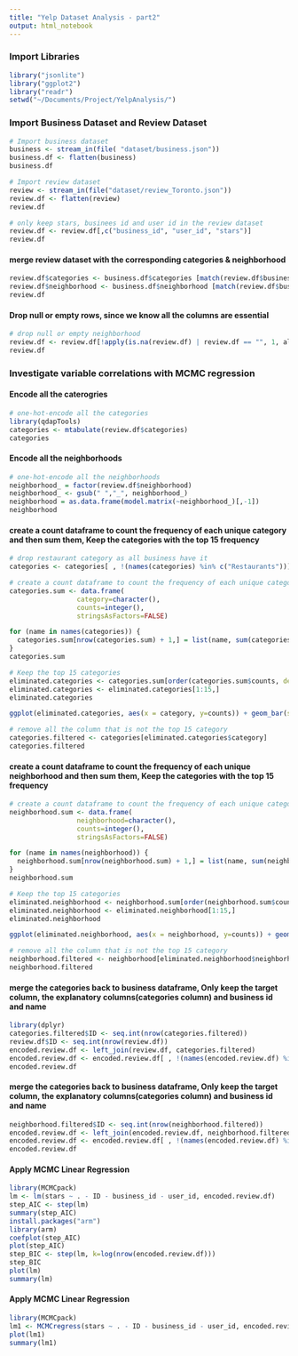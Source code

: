 ```yaml
---
title: "Yelp Dataset Analysis - part2"
output: html_notebook
---
```


### Import Libraries
```r
library("jsonlite")
library("ggplot2")
library("readr")
setwd("~/Documents/Project/YelpAnalysis/")
```

### Import Business Dataset and Review Dataset
```r
# Import business dataset
business <- stream_in(file( "dataset/business.json"))
business.df <- flatten(business)
business.df

# Import review dataset
review <- stream_in(file("dataset/review_Toronto.json"))
review.df <- flatten(review)
review.df

# only keep stars, businees id and user id in the review dataset
review.df <- review.df[,c("business_id", "user_id", "stars")]
review.df
```

#### merge review dataset with the corresponding categories & neighborhood
```r
review.df$categories <- business.df$categories [match(review.df$business_id, business.df$business_id)]
review.df$neighborhood <- business.df$neighborhood [match(review.df$business_id, business.df$business_id)]
review.df
```

#### Drop null or empty rows, since we know all the columns are essential
```r
# drop null or empty neighborhood
review.df <- review.df[!apply(is.na(review.df) | review.df == "", 1, all),]
review.df
```

### Investigate variable correlations with MCMC regression

#### Encode all the caterogries
```r
# one-hot-encode all the categories
library(qdapTools)
categories <- mtabulate(review.df$categories)
categories
```

#### Encode all the neighborhoods
```r
# one-hot-encode all the neighborhoods
neighborhood_ = factor(review.df$neighborhood) 
neighborhood_ <- gsub(" ","_", neighborhood_)
neighborhood = as.data.frame(model.matrix(~neighborhood_)[,-1])
neighborhood
```

#### create a count dataframe to count the frequency of each unique category and then sum them, Keep the categories with the  top 15 frequency
```r
# drop restaurant category as all business have it
categories <- categories[ , !(names(categories) %in% c("Restaurants"))]

# create a count dataframe to count the frequency of each unique category and then sum them
categories.sum <- data.frame(
                 category=character(),
                 counts=integer(),
                 stringsAsFactors=FALSE)

for (name in names(categories)) {
  categories.sum[nrow(categories.sum) + 1,] = list(name, sum(categories[name]))
}
categories.sum

# Keep the top 15 categories
eliminated.categories <- categories.sum[order(categories.sum$counts, decreasing = TRUE),]
eliminated.categories <- eliminated.categories[1:15,]
eliminated.categories

ggplot(eliminated.categories, aes(x = category, y=counts)) + geom_bar(stat="identity") + theme(axis.text.x = element_text(angle = 90, hjust = 1)) + xlab("Top 15 most frequent categories")

# remove all the column that is not the top 15 category
categories.filtered <- categories[eliminated.categories$category]
categories.filtered
```

#### create a count dataframe to count the frequency of each unique neighborhood and then sum them, Keep the categories with the  top 15 frequency
```r
# create a count dataframe to count the frequency of each unique category and then sum them
neighborhood.sum <- data.frame(
                 neighborhood=character(),
                 counts=integer(),
                 stringsAsFactors=FALSE)

for (name in names(neighborhood)) {
  neighborhood.sum[nrow(neighborhood.sum) + 1,] = list(name, sum(neighborhood[name]))
}
neighborhood.sum

# Keep the top 15 categories
eliminated.neighborhood <- neighborhood.sum[order(neighborhood.sum$counts, decreasing = TRUE),]
eliminated.neighborhood <- eliminated.neighborhood[1:15,]
eliminated.neighborhood

ggplot(eliminated.neighborhood, aes(x = neighborhood, y=counts)) + geom_bar(stat="identity") + theme(axis.text.x = element_text(angle = 90, hjust = 1)) + xlab("Top 15 most frequent neighbors")

# remove all the column that is not the top 15 category
neighborhood.filtered <- neighborhood[eliminated.neighborhood$neighborhood]
neighborhood.filtered
```

#### merge the categories back to business dataframe, Only keep the target column, the explanatory columns(categories column) and business id and name
```r
library(dplyr)
categories.filtered$ID <- seq.int(nrow(categories.filtered))
review.df$ID <- seq.int(nrow(review.df))
encoded.review.df <- left_join(review.df, categories.filtered)
encoded.review.df <- encoded.review.df[ , !(names(encoded.review.df) %in% c("categories"))]
encoded.review.df
```

#### merge the categories back to business dataframe, Only keep the target column, the explanatory columns(categories column) and business id and name
```r
neighborhood.filtered$ID <- seq.int(nrow(neighborhood.filtered))
encoded.review.df <- left_join(encoded.review.df, neighborhood.filtered)
encoded.review.df <- encoded.review.df[ , !(names(encoded.review.df) %in% c("neighborhood"))]
encoded.review.df
```

#### Apply MCMC Linear Regression
```r
library(MCMCpack)
lm <- lm(stars ~ . - ID - business_id - user_id, encoded.review.df)
step_AIC <- step(lm)
summary(step_AIC)
install.packages("arm")
library(arm)
coefplot(step_AIC)
plot(step_AIC)
step_BIC <- step(lm, k=log(nrow(encoded.review.df)))
step_BIC
plot(lm)
summary(lm)
```
#### Apply MCMC Linear Regression
```r
library(MCMCpack)
lm1 <- MCMCregress(stars ~ . - ID - business_id - user_id, encoded.review.df)
plot(lm1)
summary(lm1)
```

